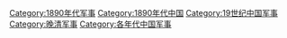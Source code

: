 [[Category:1890年代军事|Category:1890年代军事]]
[[Category:1890年代中国|Category:1890年代中国]]
[[Category:19世纪中国军事|Category:19世纪中国军事]]
[[Category:晚清军事|Category:晚清军事]]
[[Category:各年代中国军事|Category:各年代中国军事]]